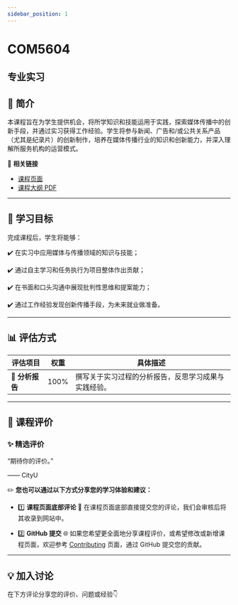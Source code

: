 ```yaml
---
sidebar_position: 1
---
```


# COM5604
## 专业实习

## **📘 简介**
本课程旨在为学生提供机会，将所学知识和技能运用于实践，探索媒体传播中的创新手段，并通过实习获得工作经验。学生将参与新闻、广告和/或公共关系产品（尤其是纪录片）的创新制作，培养在媒体传播行业的知识和创新能力，并深入理解所服务机构的运营模式。

🔗 **相关链接**
- [课程页面](https://www.cityu.edu.hk/catalogue/pg/202526/course/COM5604.htm)
- [课程大纲 PDF](https://www.cityu.edu.hk/catalogue/pg/202526/course/COM5604.pdf)

---

## **🎯 学习目标**

完成课程后，学生将能够：

✔️ 在实习中应用媒体与传播领域的知识与技能；

✔️ 通过自主学习和任务执行为项目整体作出贡献；

✔️ 在书面和口头沟通中展现批判性思维和提案能力；

✔️ 通过工作经验发现创新传播手段，为未来就业做准备。

---

## **📊 评估方式**

| **评估项目**    | **权重** | **具体描述**                                                                                       |
|----------------|---------|---------------------------------------------------------------------------------------------------|
| 📑 **分析报告** | 100%     | 撰写关于实习过程的分析报告，反思学习成果与实践经验。                                                  |

---

## **💬 课程评价**

### ✨ **精选评价**
<div className={commentStyles.commentBox}>
    <p className={commentStyles.commentText}>
        “期待你的评价。”
    </p>
    <p className={commentStyles.commentAuthor}>—— CityU</p>
</div>

✏️ **您也可以通过以下方式分享您的学习体验和建议：**

- 1️⃣ **课程页面底部评论**
💬 在课程页面底部直接提交您的评论，我们会审核后将其收录到网站中。

- 2️⃣ **GitHub 提交**
🌐 如果您希望更全面地分享课程评价，或希望修改或新增课程页面，欢迎参考 [Contributing](/contributing) 页面，通过 GitHub 提交您的贡献。

---

## **💡 加入讨论**

在下方评论分享您的评价、问题或经验👇
<Utterances />
